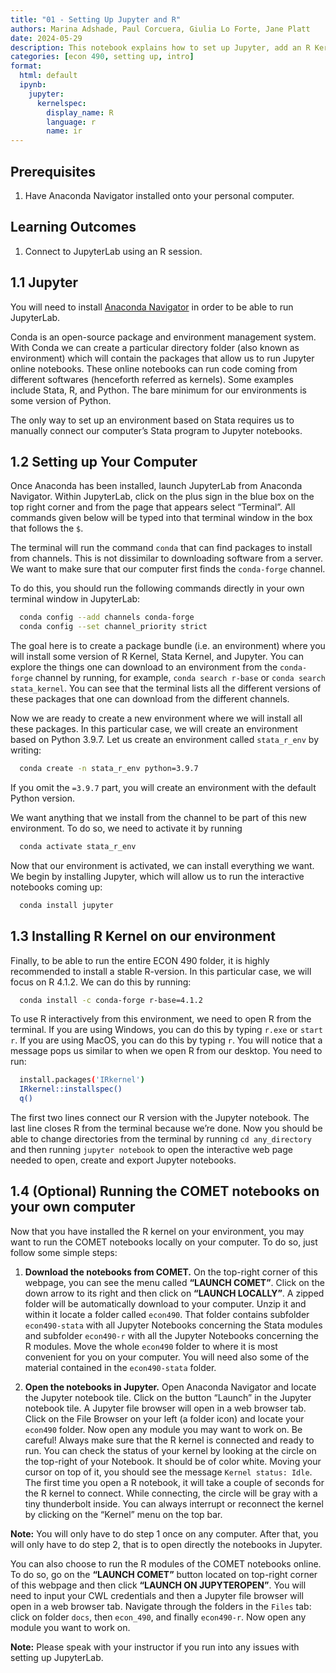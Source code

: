```yaml
---
title: "01 - Setting Up Jupyter and R"
authors: Marina Adshade, Paul Corcuera, Giulia Lo Forte, Jane Platt
date: 2024-05-29
description: This notebook explains how to set up Jupyter, add an R Kernel, and connect to COMET. It is the first step to take when embarking on a research project. 
categories: [econ 490, setting up, intro]
format: 
  html: default
  ipynb:
    jupyter:
      kernelspec:
        display_name: R
        language: r
        name: ir
---
```


## Prerequisites 

1. Have Anaconda Navigator installed onto your personal computer.

## Learning Outcomes

1. Connect to JupyterLab using an R session.


## 1.1 Jupyter 

You will need to install [Anaconda Navigator](https://www.anaconda.com/) in order to be able to run JupyterLab.

Conda is an open-source package and environment management system. With Conda we can create a particular directory folder (also known as environment) which will contain the packages that allow us to run Jupyter online notebooks. These online notebooks can run code coming from different softwares (henceforth referred as kernels). Some examples include Stata, R, and Python. The bare minimum for our environments is some version of Python. 

The only way to set up an environment based on Stata requires us to manually connect our computer's Stata program to Jupyter notebooks.

## 1.2 Setting up Your Computer 

Once Anaconda has been installed, launch JupyterLab from Anaconda Navigator. Within JupyterLab, click on the plus sign in the blue box on the top right corner and from the page that appears select "Terminal". All commands given below will be typed into that terminal window in the box that follows the `$`.

The terminal will run the command `conda` that can find packages to install from channels. This is not dissimilar to downloading software from a server. We want to make sure that our computer first finds the `conda-forge` channel. 

To do this, you should run the following commands directly in your own terminal window in JupyterLab:

```bash
  conda config --add channels conda-forge
  conda config --set channel_priority strict
```

The goal here is to create a package bundle (i.e. an environment) where you will install some version of R Kernel, Stata Kernel, and Jupyter. You can explore the things one can download to an environment from the  `conda-forge` channel by running, for example, `conda search r-base` or `conda search stata_kernel`. You can see that the terminal lists all the different versions of these packages that one can download from the different channels. 

Now we are ready to create a new environment where we will install all these packages. In this particular case, we will create an environment based on Python 3.9.7. Let us create an environment called `stata_r_env` by writing:

```bash
  conda create -n stata_r_env python=3.9.7
```

If you omit the `=3.9.7` part, you will create an environment with the default Python version. 

We want anything that we install from the channel to be part of this new environment. To do so, we need to activate it by running
```bash
  conda activate stata_r_env
```

Now that our environment is activated, we can install everything we want. We begin by installing Jupyter, which will allow us to run the interactive notebooks coming up:

```bash
  conda install jupyter
```

## 1.3 Installing R Kernel on our environment

Finally, to be able to run the entire ECON 490 folder, it is highly recommended to install a stable R-version. In this particular case, we will focus on R 4.1.2. We can do this by running:

``` bash
  conda install -c conda-forge r-base=4.1.2  
```

To use R interactively from this environment, we need to open R from the terminal. If you are using Windows, you can do this by typing `r.exe` or `start r`. If you are using MacOS, you can do this by typing `r`. You will notice that a message pops us similar to when we open R from our desktop. You need to run:
```  bash
  install.packages('IRkernel')
  IRkernel::installspec()
  q()
```

The first two lines connect our R version with the Jupyter notebook. The last line closes R from the terminal because we're done. Now you should be able to change directories from the terminal by running `cd any_directory` and then running `jupyter notebook` to open the interactive web page needed to open, create and export Jupyter notebooks.

## 1.4 (Optional) Running the COMET notebooks on your own computer

Now that you have installed the R kernel on your environment, you may want to run the COMET notebooks locally on your computer.
To do so, just follow some simple steps:

1. **Download the notebooks from COMET.** 
On the top-right corner of this webpage, you can see the menu called **"LAUNCH COMET"**. Click on the down arrow to its right and then click on **"LAUNCH LOCALLY"**. A zipped folder will be automatically download to your computer. Unzip it and within it locate a folder called `econ490`. That folder contains subfolder `econ490-stata` with all Jupyter Notebooks concerning the Stata modules and subfolder `econ490-r` with all the Jupyter Notebooks concerning the R modules. Move the whole `econ490` folder to where it is most convenient for you on your computer. You will need also some of the material contained in the `econ490-stata` folder.

2. **Open the notebooks in Jupyter.** 
Open Anaconda Navigator and locate the Jupyter notebook tile. Click on the button "Launch" in the Jupyter notebook tile. A Jupyter file browser will open in a web browser tab. Click on the File Browser on your left (a folder icon) and locate your `econ490` folder. Now open any module you may want to work on. Be careful! Always make sure that the R kernel is connected and ready to run. You can check the status of your kernel by looking at the circle on the top-right of your Notebook. It should be of color white. Moving your cursor on top of it, you should see the message `Kernel status: Idle`. The first time you open a R notebook, it will take a couple of seconds for the R kernel to connect. While connecting, the circle will be gray with a tiny thunderbolt inside. You can always interrupt or reconnect the kernel by clicking on the "Kernel" menu on the top bar.

<div class="alert alert-info">

**Note:** You will only have to do step 1 once on any computer. After that, you will only have to do step 2, that is to open directly the notebooks in Jupyter. </div>


You can also choose to run the R modules of the COMET notebooks online. To do so, go on the **"LAUNCH COMET"** button located on top-right corner of this webpage and then click **"LAUNCH ON JUPYTEROPEN"**. You will need to input your CWL credentials and then a Jupyter file browser will open in a web browser tab. Navigate through the folders in the `Files` tab: click on folder `docs`, then `econ_490`, and finally `econ490-r`. Now open any module you want to work on.


<div class="alert alert-info">

**Note:** Please speak with your instructor if you run into any issues with setting up JupyterLab. </div>

